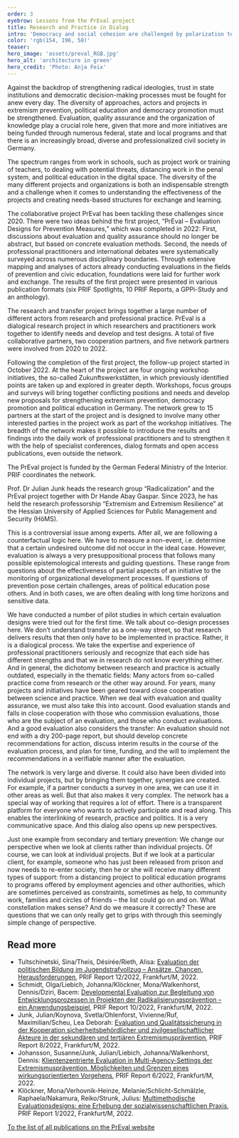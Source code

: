 ```yaml
---
order: 3
eyebrow: Lessons from the PrEval project
title: Research and Practice in Dialog
intro: 'Democracy and social cohesion are challenged by polarization tendencies, new protest dynamics and extremist groups. The attacks in Hanau and Halle have heightened awareness of the violent potential of right-wing extremism. The rise of the Querdenken and the Reichsbürger movements in Germany have put radical ideologies in the social spotlight. Against this background, the prevention of extremism, political education and the promotion of democracy have increased in importance. The PrEval network deals with evaluation and quality assurance in these areas. The first project “PrEval – Evaluation Designs for Prevention Measures” was completed in 2022.'
color: 'rgb(154, 196, 58)'
teaser:
hero_image: 'assets/preval_RGB.jpg'
hero_alt: 'architecture in green'
hero_credit: 'Photo: Anja Feix'
---
```


<Leadin>Against the backdrop</Leadin> of strengthening radical ideologies, trust in state institutions and democratic decision-making processes must be
fought for anew every day. The diversity of approaches, actors and projects in extremism prevention, political education and democracy promotion must be
strengthened. Evaluation, quality assurance and the organization of knowledge play a crucial role here, given that more and more initiatives are being
funded through numerous federal, state and local programs and that there is an increasingly broad, diverse and professionalized civil society in Germany.

The spectrum ranges from work in schools, such as project work or training of teachers, to dealing with potential threats, distancing work in the penal system, and political education in the digital space. The diversity of the many different projects and organizations is both an indispensable strength and a challenge when it comes to understanding the effectiveness of the projects and creating needs-based structures for exchange and learning.

The collaborative project PrEval has been tackling these challenges since 2020. There were two ideas behind the first project, “PrEval – Evaluation Designs for Prevention Measures,” which was completed in 2022: First, discussions about evaluation and quality assurance should no longer be abstract, but based on concrete evaluation methods. Second, the needs of professional practitioners and international debates were systematically surveyed across numerous disciplinary boundaries. Through extensive mapping and analyses of actors already conducting evaluations in the fields of prevention and civic education, foundations were laid for further work and exchange. The results of the first project were presented in various publication formats (six PRIF Spotlights, 10 PRIF Reports, a GPPi-Study and an anthology).

The research and transfer project brings together a large number of different actors from research and professional practice. PrEval is a dialogical research project in which researchers and practitioners work together to identify needs and develop and test designs. A total of five collaborative partners, two cooperation partners, and five network partners were involved from 2020 to 2022.

Following the completion of the first project, the follow-up project started in October 2022. At the heart of the project are four ongoing workshop initiatives, the so-called Zukunftswerkstätten, in which previously identified points are taken up and explored in greater depth. Workshops, focus groups and surveys will bring together conflicting positions and needs and develop new proposals for strengthening extremism prevention, democracy promotion and political education in Germany. The network grew to 15 partners at the start of the project and is designed to involve many other interested parties in the project work as part of the workshop initiatives. The breadth of the network makes it possible to introduce the results and findings into the daily work of professional practitioners and to strengthen it with the help of specialist conferences, dialog formats and open access publications, even outside the network.

The PrEval project is funded by the German Federal Ministry of the Interior. PRIF coordinates the network.

<Interview title="Interview with Julian Junk">
<InterviewParticipant name="Julian Junk" image="assets/Julian_RGB.jpg" alt="man with suit jacket">

Prof. Dr Julian Junk heads the research group “Radicalization” and the PrEval project together with Dr Hande Abay Gaspar. Since 2023, he has held the research professorship “Extremism and Extremism Resilience” at the Hessian University of Applied Sciences for Public Management and Security (HöMS).

</InterviewParticipant>
<InterviewQuestion q="Q: Can the success of prevention be measured?">

This is a controversial issue among experts. After all, we are following a counterfactual logic here. We have to measure a non-event, i.e. determine that a certain undesired outcome did not occur in the ideal case. However, evaluation is always a very presuppositional process that follows many possible epistemological interests and guiding questions. These range from questions about the effectiveness of partial aspects of an initiative to the monitoring of organizational development processes. If questions of prevention pose certain challenges, areas of political education pose others. And in both cases, we are often dealing with long time horizons and sensitive data.

</InterviewQuestion>
<InterviewQuestion q="How do research and transfer intertwine in the PrEval project?">

We have conducted a number of pilot studies in which certain evaluation designs were tried out for the first time. We talk about co-design processes here. We don’t understand transfer as a one-way street, so that research delivers results that then only have to be implemented in practice. Rather, it is a dialogical process. We take the expertise and experience of professional practitioners seriously and recognize that each side has different strengths and that we in research do not know everything either. And in general, the dichotomy between research and practice is actually outdated, especially in the thematic fields: Many actors from so-called practice come from research or the other way around. For years, many projects and initiatives have been geared toward close cooperation between science and practice. When we deal with evaluation and quality assurance, we must also take this into account. Good evaluation stands and falls in close cooperation with those who commission evaluations, those who are the subject of an evaluation, and those who conduct evaluations. And a good evaluation also considers the transfer: An evaluation should not end with a dry 200-page report, but should develop concrete recommendations for action, discuss interim results in the course of the evaluation process, and plan for time, funding, and the will to implement the recommendations in a verifiable manner after the evaluation.

</InterviewQuestion>
<InterviewQuestion q="What characterizes the way of working in the PrEval network?">

The network is very large and diverse. It could also have been divided into individual projects, but by bringing them together, synergies are created. For example, if a partner conducts a survey in one area, we can use it in other areas as well. But that also makes it very complex. The network has a special way of working that requires a lot of effort. There is a transparent platform for everyone who wants to actively participate and read along. This enables the interlinking of research, practice and politics. It is a very communicative space. And this dialog also opens up new perspectives.

</InterviewQuestion>
<InterviewQuestion q="What are these new perspectives?">

Just one example from secondary and tertiary prevention: We change our perspective when we look at clients rather than individual projects. Of course, we can look at individual projects. But if we look at a particular client, for example, someone who has just been released from prison and now needs to re-enter society, then he or she will receive many different types of support: from a distancing project to political education programs to programs offered by employment agencies and other authorities, which are sometimes perceived as constraints, sometimes as help, to community work, families and circles of friends – the list could go on and on. What constellation makes sense? And do we measure it correctly? These are questions that we can only really get to grips with through this seemingly simple change of perspective.

</InterviewQuestion>

</Interview>

<Notes>

## Read more

- Tultschinetski, Sina/Theis, Désirée/Rieth, Alisa: [Evaluation der politischen Bildung im Jugendstrafvollzug – Ansätze, Chancen, Herausforderungen](https://www.hsfk.de/publikationen/publikationssuche/publikation/evaluation-der-politischen-bildung-im-jugendstrafvollzug-ansaetze-chancen-herausforderungen), PRIF Report 12/2022, Frankfurt/M, 2022.
- Schmidt, Olga/Liebich, Johanna/Klöckner, Mona/Walkenhorst, Dennis/Dziri, Bacem: [Developmental Evaluation zur Begleitung von Entwicklungsprozessen in Projekten der Radikalisierungsprävention – ein Anwendungsbeispiel](https://www.hsfk.de/publikationen/publikationssuche/publikation/developmental-evaluation-zur-begleitung-von-entwicklungsprozessen-in-projekten-der-radikalisierungspraevention-ein-anwendungsbeispiel), PRIF Report 10/2022, Frankfurt/M, 2022.
- Junk, Julian/Koynova, Svetla/Ohlenforst, Vivienne/Ruf, Maximilian/Scheu, Lea Deborah: [Evaluation und Qualitätssicherung in der Kooperation sicherheitsbehördlicher und zivilgesellschaftlicher Akteure in der sekundären und tertiären Extremismusprävention](https://www.hsfk.de/publikationen/publikationssuche/publikation/evaluation-und-qualitaetssicherung-in-der-kooperation-sicherheitsbehoerdlicher-und-zivilgesellschaftlicher-akteure-in-der-sekundaeren-und-tertiaeren-extremismuspraevention), PRIF Report 8/2022, Frankfurt/M, 2022.
- Johansson, Susanne/Junk, Julian/Liebich, Johanna/Walkenhorst, Dennis: [Klientenzentrierte Evaluation in Multi-Agency-Settings der Extremismusprävention. Möglichkeiten und Grenzen eines wirkungsorientierten Vorgehens](https://www.hsfk.de/publikationen/publikationssuche/publikation/klientenzentrierte-evaluation-in-multi-agency-settings-der-extremismuspraevention), PRIF Report 6/2022, Frankfurt/M, 2022.
- Klöckner, Mona/Verhovnik-Heinze, Melanie/Schlicht-Schmälzle, Raphaela/Nakamura, Reiko/Strunk, Julius: [Multimethodische Evaluationsdesigns: eine Erhebung der sozialwissenschaftlichen Praxis](https://www.hsfk.de/publikationen/publikationssuche/publikation/multimethodische-evaluationsdesigns-eine-erhebung-der-sozialwissenschaftlichen-praxis), PRIF Report 1/2022, Frankfurt/M, 2022.

[To the list of all publications on the PrEval website](https://preval.hsfk.de/ergebnisse)

</Notes>

